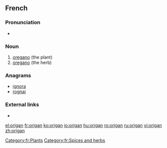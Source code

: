 ==French==

===Pronunciation===
* {{IPA|ɔʁi.ɡɑ̃/|lang=fr}}

===Noun===
{{fr-noun|m}}

# [[oregano]] (the plant)
# [[oregano]] (the herb)

===Anagrams===
* [[ignora#French|ignora]]
* [[rognai#French|rognai]]

===External links===
* {{R:TLFi}}

[[Category:fr:Plants]]
[[Category:fr:Spices and herbs]]

[[el:origan]]
[[fr:origan]]
[[ko:origan]]
[[io:origan]]
[[hu:origan]]
[[ro:origan]]
[[ru:origan]]
[[vi:origan]]
[[zh:origan]]